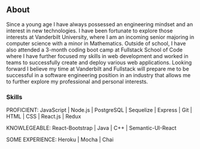 ## About

Since a young age I have always possessed an engineering mindset and an interest
in new technologies. I have been fortunate to explore those interests
at Vanderbilt University, where I am an incoming senior majoring in
computer science with a minor in Mathematics. Outside of school, I have also
attended a 3-month coding boot camp at Fullstack School of Code where I have
further focused my skills in web development and worked in teams to successfully
create and deploy various web applications. Looking forward I believe my
time at Vanderbilt and Fullstack will prepare me to be successful in a
software engineering position in an industry that allows me to further
explore my professional and personal interests.

### Skills

PROFICIENT: JavaScript | Node.js | PostgreSQL | Sequelize | Express | Git | HTML | CSS | React.js | Redux

KNOWLEGEABLE: React-Bootstrap | Java | C++ | Semantic-UI-React

SOME EXPERIENCE: Heroku | Mocha | Chai

